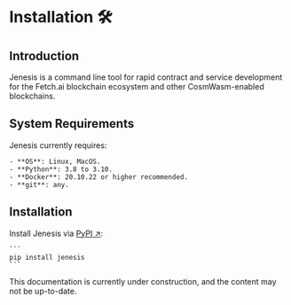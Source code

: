 
# Installation 🛠️

## Introduction

Jenesis is a command line tool for rapid contract and service development for the Fetch.ai blockchain ecosystem and other CosmWasm-enabled blockchains.

## System Requirements

Jenesis currently requires:

    - **OS**: Linux, MacOS.
    - **Python**: 3.8 to 3.10.
    - **Docker**: 20.10.22 or higher recommended.
    - **git**: any.

## Installation

Install Jenesis via [PyPI ↗️](https://pypi.org/project/jenesis/):

    ```
    pip install jenesis
    ```

<Callout type="warning" emoji="⚠️">
  This documentation is currently under construction, and the content may not be up-to-date.
</Callout>
